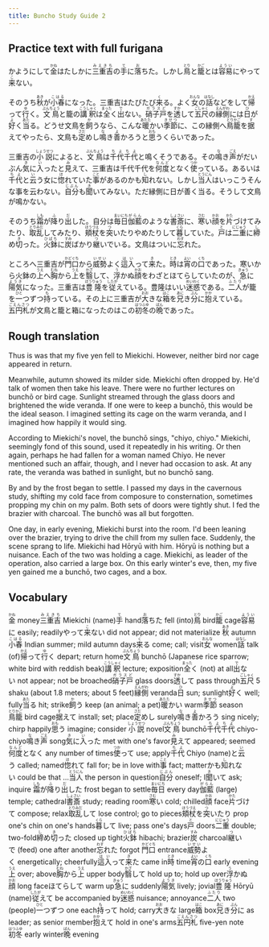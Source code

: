 ```yaml
---
title: Buncho Study Guide 2
---
```


## Practice text with full furigana

<p>
かようにして<ruby><rb>金</rb><rt>かね</rt></ruby>はたしかに<ruby><rb>三重吉</rb><rt>みえきち</rt></ruby>の<ruby><rb>手</rb><rt>て</rt></ruby>に<ruby><rb>落</rb><rt>お</rt></ruby>ちた。しかし<ruby><rb>鳥</rb><rt>とり</rt></ruby>と<ruby><rb>籠</rb><rt>かご</rt></ruby>とは<ruby><rb>容易</rb><rt>ようい</rt></ruby>にやって<ruby><rb>来</rb><rt>こ</rt></ruby>ない。
</p>

<p>
そのうち<ruby><rb>秋</rb><rt>あき</rt></ruby>が<ruby><rb>小春</rb><rt>こはる</rt></ruby>になった。三重吉はたびたび<ruby><rb>来</rb><rt>く</rt></ruby>る。よく<ruby><rb>女</rb><rt>おんな</rt></ruby>の<ruby><rb>話</rb><rt>はなし</rt></ruby>などをして<ruby><rb>帰</rb><rt>かえ</rt></ruby>って<ruby><rb>行</rb><rt>ゆ</rt></ruby>く。<ruby><rb>文鳥</rb><rt>ぶんちょう</rt></ruby>と籠の<ruby><rb>講釈</rb><rt>こうしゃく</rt></ruby>は<ruby><rb>全</rb><rt>まった</rt></ruby>く<ruby><rb>出</rb><rt>で</rt></ruby>ない。<ruby><rb>硝子戸</rb><rt>ガラスど</rt></ruby>を<ruby><rb>透</rb><rt>すか</rt></ruby>して<ruby><rb>五尺</rb><rt>ごしゃく</rt></ruby>の<ruby><rb>縁側</rb><rt>えんがわ</rt></ruby>には<ruby><rb>日</rb><rt>ひ</rt></ruby>が<ruby><rb>好</rb><rt>よ</rt></ruby>く<ruby><rb>当</rb><rt>あた</rt></ruby>る。どうせ文鳥を<ruby><rb>飼</rb><rt>か</rt></ruby>うなら、こんな<ruby><rb>暖</rb><rt>あたた</rt></ruby>かい<ruby><rb>季節</rb><rt>きせつ</rt></ruby>に、この縁側へ<ruby><rb>鳥籠</rb><rt>とりかご</rt></ruby>を<ruby><rb>据</rb><rt>す</rt></ruby>えてやったら、文鳥も<ruby><rb>定</rb><rt>さだ</rt></ruby>めし<ruby><rb>鳴</rb><rt>な</rt></ruby>き<ruby><rb>善</rb><rt>よ</rt></ruby>かろうと<ruby><rb>思</rb><rt>おも</rt></ruby>うくらいであった。
</p>

<p>
三重吉の<ruby><rb>小説</rb><rt>しょうせつ</rt></ruby>によると、<ruby><rb>文鳥</rb><rt>ぶんちょう</rt></ruby>は<ruby><rb>千代</rb><rt>ちよ</rt></ruby><ruby><rb>千代</rb><rt>ちよ</rt></ruby>と鳴くそうである。その<ruby><rb>鳴</rb><rt>な</rt></ruby>き<ruby><rb>声</rb><rt>ごえ</rt></ruby>がだいぶん<ruby><rb>気</rb><rt>き</rt></ruby>に<ruby><rb>入</rb><rt>い</rt></ruby>ったと<ruby><rb>見</rb><rt>み</rt></ruby>えて、三重吉は千代千代を<ruby><rb>何度</rb><rt>なんど</rt></ruby>となく<ruby><rb>使</rb><rt>つか</rt></ruby>っている。あるいは<ruby><rb>千代</rb><rt>ちよ</rt></ruby>と<ruby><rb>云</rb><rt>い</rt></ruby>う女に<ruby><rb>惚</rb><rt>ほ</rt></ruby>れていた<ruby><rb>事</rb><rt>こと</rt></ruby>があるのかも<ruby><rb>知</rb><rt>し</rt></ruby>れない。しかし<ruby><rb>当人</rb><rt>とうにん</rt></ruby>はいっこうそんな事を云わない。<ruby><rb>自分</rb><rt>じぶん</rt></ruby>も<ruby><rb>聞</rb><rt>き</rt></ruby>いてみない。ただ縁側に日が善く当る。そうして文鳥が鳴かない。
</p>

<p>
そのうち<ruby><rb>霜</rb><rt>しも</rt></ruby>が<ruby><rb>降</rb><rt>ふ</rt></ruby>り<ruby><rb>出</rb><rt>だ</rt></ruby>した。自分は<ruby><rb>毎日</rb><rt>まいにち</rt></ruby><ruby><rb>伽藍</rb><rt>がらん</rt></ruby>のような<ruby><rb>書斎</rb><rt>しょさい</rt></ruby>に、<ruby><rb>寒</rb><rt>さむ</rt></ruby>い<ruby><rb>顔</rb><rt>かお</rt></ruby>を<ruby><rb>片</rb><rt>かた</rt></ruby>づけてみたり、<ruby><rb>取乱</rb><rt>とりみだ</rt></ruby>してみたり、<ruby><rb>頬杖</rb><rt>ほうづえ</rt></ruby>を<ruby><rb>突</rb><rt>つ</rt></ruby>いたりやめたりして<ruby><rb>暮</rb><rt>くら</rt></ruby>していた。<ruby><rb>戸</rb><rt>と</rt></ruby>は<ruby><rb>二重</rb><rt>にじゅう</rt></ruby>に<ruby><rb>締</rb><rt>し</rt></ruby>め<ruby><rb>切</rb><rt>き</rt></ruby>った。<ruby><rb>火鉢</rb><rt>ひばち</rt></ruby>に<ruby><rb>炭</rb><rt>すみ</rt></ruby>ばかり<ruby><rb>継</rb><rt>つ</rt></ruby>いでいる。文鳥はついに<ruby><rb>忘</rb><rt>わす</rt></ruby>れた。
</p>

<p>
ところへ三重吉が<ruby><rb>門口</rb><rt>かどぐち</rt></ruby>から<ruby><rb>威勢</rb><rt>いせい</rt></ruby>よく<ruby><rb>這入</rb><rt>はい</rt></ruby>って<ruby><rb>来</rb><rt>き</rt></ruby>た。<ruby><rb>時</rb><rt>とき</rt></ruby>は<ruby><rb>宵</rb><rt>よい</rt></ruby>の<ruby><rb>口</rb><rt>くち</rt></ruby>であった。寒いから火鉢の<ruby><rb>上</rb><rt>うえ</rt></ruby>へ<ruby><rb>胸</rb><rt>むね</rt></ruby>から<ruby><rb>上</rb><rt>うえ</rt></ruby>を<ruby><rb>翳</rb><rt>かざ</rt></ruby>して、<ruby><rb>浮</rb><rt>う</rt></ruby>かぬ<ruby><rb>顔</rb><rt>かお</rt></ruby>をわざとほてらしていたのが、<ruby><rb>急</rb><rt>きゅう</rt></ruby>に<ruby><rb>陽気</rb><rt>ようき</rt></ruby>になった。三重吉は<ruby><rb>豊隆</rb><rt>ほうりゅう</rt></ruby>を<ruby><rb>従</rb><rt>したが</rt></ruby>えている。豊隆はいい<ruby><rb>迷惑</rb><rt>めいわく</rt></ruby>である。<ruby><rb>二人</rb><rt>ふたり</rt></ruby>が籠を<ruby><rb>一</rb><rt>ひと</rt></ruby>つずつ<ruby><rb>持</rb><rt>も</rt></ruby>っている。その上に三重吉が<ruby><rb>大</rb><rt>おお</rt></ruby>きな<ruby><rb>箱</rb><rt>はこ</rt></ruby>を<ruby><rb>兄</rb><rt>あに</rt></ruby>き<ruby><rb>分</rb><rt>ぶん</rt></ruby>に<ruby><rb>抱</rb><rt>かか</rt></ruby>えている。<ruby><rb>五円札</rb><rt>ごえんさつ</rt></ruby>が文鳥と籠と箱になったのはこの<ruby><rb>初冬</rb><rt>はつふゆ</rt></ruby>の<ruby><rb>晩</rb><rt>ばん</rt></ruby>であった。
</p>


## Rough translation

Thus is was that my five yen fell to Miekichi. However, neither bird nor cage appeared in return.

Meanwhile, autumn showed its milder side. Miekichi often dropped by. He'd talk of women then take his leave. There were no further lectures on bunchō or bird cage. Sunlight streamed through the glass doors and brightened the wide veranda. If one were to keep a bunchō, this would be the ideal season. I imagined setting its cage on the warm veranda, and I imagined how happily it would sing.

According to Miekichi's novel, the bunchō sings, "chiyo, chiyo." Miekichi, seemingly fond of this sound, used it repeatedly in his writing. Or then again, perhaps he had fallen for a woman named Chiyo. He never mentioned such an affair, though, and I never had occasion to ask. At any rate, the veranda was bathed in sunlight, but no bunchō sang.

By and by the frost began to settle. I passed my days in the cavernous study, shifting my cold face from composure to consternation, sometimes propping my chin on my palm. Both sets of doors were tightly shut. I fed the brazier with charcoal. The bunchō was all but forgotten.

One day, in early evening, Miekichi burst into the room. I'd been leaning over the brazier, trying to drive the chill from my sullen face. Suddenly, the scene sprang to life. Miekichi had Hōryū with him. Hōryū is nothing but a nuisance. Each of the two was holding a cage. Miekichi, as leader of the operation, also carried a large box. On this early winter's eve, then, my five yen gained me a bunchō, two cages, and a box.   


## Vocabulary

<p>
<span class="vocabstudy"><ruby><rb>金</rb><rt>かね</rt></ruby>&nbsp;money</span><span class="vocabstudy"><ruby><rb>三重吉</rb><rt>みえきち</rt></ruby>&nbsp;Miekichi (name)</span><span class="vocabstudy"><ruby><rb>手</rb><rt>て</rt></ruby>&nbsp;hand</span><span class="vocabstudy"><ruby><rb>落</rb><rt>お</rt></ruby>ちた&nbsp;fell (into)</span><span class="vocabstudy"><ruby><rb>鳥</rb><rt>とり</rt></ruby>&nbsp;bird</span><span class="vocabstudy"><ruby><rb>籠</rb><rt>かご</rt></ruby>&nbsp;cage</span><span class="vocabstudy"><ruby><rb>容易</rb><rt>ようい</rt></ruby>に&nbsp;easily; readily</span><span class="vocabstudy">やって<ruby><rb>来</rb><rt>こ</rt></ruby>ない&nbsp;did not appear; did not materialize</span>
<span class="vocabstudy"><ruby><rb>秋</rb><rt>あき</rt></ruby>&nbsp;autumn</span><span class="vocabstudy"><ruby><rb>小春</rb><rt>こはる</rt></ruby>&nbsp;Indian summer; mild autumn days</span><span class="vocabstudy"><ruby><rb>来</rb><rt>く</rt></ruby>る&nbsp;come; call; visit</span><span class="vocabstudy"><ruby><rb>女</rb><rt>おんな</rt></ruby>&nbsp;women</span><span class="vocabstudy"><ruby><rb>話</rb><rt>はなし</rt></ruby>&nbsp;talk (of)</span><span class="vocabstudy"><ruby><rb>帰</rb><rt>かえ</rt></ruby>って<ruby><rb>行</rb><rt>ゆ</rt></ruby>く&nbsp;depart; return home</span><span class="vocabstudy"><ruby><rb>文鳥</rb><rt>ぶんちょう</rt></ruby>&nbsp;bunchō (Japanese rice sparrow; white bird with reddish beak)</span><span class="vocabstudy"><ruby><rb>講釈</rb><rt>こうしゃく</rt></ruby>&nbsp;lecture; exposition</span><span class="vocabstudy"><ruby><rb>全</rb><rt>まった</rt></ruby>く&nbsp;(not) at all</span><span class="vocabstudy"><ruby><rb>出</rb><rt>で</rt></ruby>ない&nbsp;not appear; not be broached</span><span class="vocabstudy"><ruby><rb>硝子戸</rb><rt>ガラスど</rt></ruby>&nbsp;glass doors</span><span class="vocabstudy"><ruby><rb>透</rb><rt>すか</rt></ruby>して&nbsp;pass through</span><span class="vocabstudy"><ruby><rb>五尺</rb><rt>ごしゃく</rt></ruby>&nbsp;5 shaku (about 1.8 meters; about 5 feet)</span><span class="vocabstudy"><ruby><rb>縁側</rb><rt>えんがわ</rt></ruby>&nbsp;veranda</span><span class="vocabstudy"><ruby><rb>日</rb><rt>ひ</rt></ruby>&nbsp;sun; sunlight</span><span class="vocabstudy"><ruby><rb>好</rb><rt>よ</rt></ruby>く&nbsp;well; fully</span><span class="vocabstudy"><ruby><rb>当</rb><rt>あた</rt></ruby>る&nbsp;hit; strike</span><span class="vocabstudy"><ruby><rb>飼</rb><rt>か</rt></ruby>う&nbsp;keep (an animal; a pet)</span><span class="vocabstudy"><ruby><rb>暖</rb><rt>あたた</rt></ruby>かい&nbsp;warm</span><span class="vocabstudy"><ruby><rb>季節</rb><rt>きせつ</rt></ruby>&nbsp;season</span><span class="vocabstudy"><ruby><rb>鳥籠</rb><rt>とりかご</rt></ruby>&nbsp;bird cage</span><span class="vocabstudy"><ruby><rb>据</rb><rt>す</rt></ruby>えて&nbsp;install; set; place</span><span class="vocabstudy"><ruby><rb>定</rb><rt>さだ</rt></ruby>めし&nbsp;surely</span><span class="vocabstudy"><ruby><rb>鳴</rb><rt>な</rt></ruby>き<ruby><rb>善</rb><rt>よ</rt></ruby>かろう&nbsp;sing nicely; chirp happily</span><span class="vocabstudy"><ruby><rb>思</rb><rt>おも</rt></ruby>う&nbsp;imagine; consider</span>
<span class="vocabstudy"><ruby><rb>小説</rb><rt>しょうせつ</rt></ruby>&nbsp;novel</span><span class="vocabstudy"><ruby><rb>文鳥</rb><rt>ぶんちょう</rt></ruby>&nbsp;bunchō</span><span class="vocabstudy"><ruby><rb>千代</rb><rt>ちよ</rt></ruby><ruby><rb>千代</rb><rt>ちよ</rt></ruby>&nbsp;chiyo-chiyo</span><span class="vocabstudy"><ruby><rb>鳴</rb><rt>な</rt></ruby>き<ruby><rb>声</rb><rt>ごえ</rt></ruby>&nbsp;song</span><span class="vocabstudy"><ruby><rb>気</rb><rt>き</rt></ruby>に<ruby><rb>入</rb><rt>い</rt></ruby>った&nbsp;met with one's favor</span><span class="vocabstudy"><ruby><rb>見</rb><rt>み</rt></ruby>えて&nbsp;appeared; seemed</span><span class="vocabstudy"><ruby><rb>何度</rb><rt>なんど</rt></ruby>となく&nbsp;any number of times</span><span class="vocabstudy"><ruby><rb>使</rb><rt>つか</rt></ruby>って&nbsp;use; apply</span><span class="vocabstudy"><ruby><rb>千代</rb><rt>ちよ</rt></ruby>&nbsp;Chiyo (name)</span><span class="vocabstudy">と<ruby><rb>云</rb><rt>い</rt></ruby>う&nbsp;called; named</span><span class="vocabstudy"><ruby><rb>惚</rb><rt>ほ</rt></ruby>れて&nbsp;fall for; be in love with</span><span class="vocabstudy"><ruby><rb>事</rb><rt>こと</rt></ruby>&nbsp;fact; matter</span><span class="vocabstudy">かも<ruby><rb>知</rb><rt>し</rt></ruby>れない&nbsp;could be that ...</span><span class="vocabstudy"><ruby><rb>当人</rb><rt>とうにん</rt></ruby>&nbsp;the person in question</span><span class="vocabstudy"><ruby><rb>自分</rb><rt>じぶん</rt></ruby>&nbsp;oneself; I</span><span class="vocabstudy"><ruby><rb>聞</rb><rt>き</rt></ruby>いて&nbsp;ask; inquire</span>
<span class="vocabstudy"><ruby><rb>霜</rb><rt>しも</rt></ruby>が<ruby><rb>降</rb><rt>ふ</rt></ruby>り<ruby><rb>出</rb><rt>だ</rt></ruby>した&nbsp;frost began to settle</span><span class="vocabstudy"><ruby><rb>毎日</rb><rt>まいにち</rt></ruby>&nbsp;every day</span><span class="vocabstudy"><ruby><rb>伽藍</rb><rt>がらん</rt></ruby>&nbsp;(large) temple; cathedral</span><span class="vocabstudy"><ruby><rb>書斎</rb><rt>しょさい</rt></ruby>&nbsp;study; reading room</span><span class="vocabstudy"><ruby><rb>寒</rb><rt>さむ</rt></ruby>い&nbsp;cold; chilled</span><span class="vocabstudy"><ruby><rb>顔</rb><rt>かお</rt></ruby>&nbsp;face</span><span class="vocabstudy"><ruby><rb>片</rb><rt>かた</rt></ruby>づけて&nbsp;compose; relax</span><span class="vocabstudy"><ruby><rb>取乱</rb><rt>とりみだ</rt></ruby>して&nbsp;lose control; go to pieces</span><span class="vocabstudy"><ruby><rb>頬杖</rb><rt>ほうづえ</rt></ruby>を<ruby><rb>突</rb><rt>つ</rt></ruby>いたり&nbsp;prop one's chin on one's hands</span><span class="vocabstudy"><ruby><rb>暮</rb><rt>くら</rt></ruby>して&nbsp;live; pass one's days</span><span class="vocabstudy"><ruby><rb>戸</rb><rt>と</rt></ruby>&nbsp;doors</span><span class="vocabstudy"><ruby><rb>二重</rb><rt>にじゅう</rt></ruby>&nbsp;double; two-fold</span><span class="vocabstudy"><ruby><rb>締</rb><rt>し</rt></ruby>め<ruby><rb>切</rb><rt>き</rt></ruby>った&nbsp;closed up tight</span><span class="vocabstudy"><ruby><rb>火鉢</rb><rt>ひばち</rt></ruby>&nbsp;hibachi; brazier</span><span class="vocabstudy"><ruby><rb>炭</rb><rt>すみ</rt></ruby>&nbsp;charcoal</span><span class="vocabstudy"><ruby><rb>継</rb><rt>つ</rt></ruby>いで&nbsp;(feed) one after another</span><span class="vocabstudy"><ruby><rb>忘</rb><rt>わす</rt></ruby>れた&nbsp;forgot</span>
<span class="vocabstudy"><ruby><rb>門口</rb><rt>かどぐち</rt></ruby>&nbsp;entrance</span><span class="vocabstudy"><ruby><rb>威勢</rb><rt>いせい</rt></ruby>よく&nbsp;energetically; cheerfully</span><span class="vocabstudy"><ruby><rb>這入</rb><rt>はい</rt></ruby>って<ruby><rb>来</rb><rt>き</rt></ruby>た&nbsp;came in</span><span class="vocabstudy"><ruby><rb>時</rb><rt>とき</rt></ruby>&nbsp;time</span><span class="vocabstudy"><ruby><rb>宵</rb><rt>よい</rt></ruby>の<ruby><rb>口</rb><rt>くち</rt></ruby>&nbsp;early evening</span><span class="vocabstudy"><ruby><rb>上</rb><rt>うえ</rt></ruby>&nbsp;over; above</span><span class="vocabstudy"><ruby><rb>胸</rb><rt>むね</rt></ruby>から<ruby><rb>上</rb><rt>うえ</rt></ruby>&nbsp;upper body</span><span class="vocabstudy"><ruby><rb>翳</rb><rt>かざ</rt></ruby>して&nbsp;hold up to; hold up over</span><span class="vocabstudy"><ruby><rb>浮</rb><rt>う</rt></ruby>かぬ<ruby><rb>顔</rb><rt>かお</rt></ruby>&nbsp;long face</span><span class="vocabstudy">ほてらして&nbsp;warm up</span><span class="vocabstudy"><ruby><rb>急</rb><rt>きゅう</rt></ruby>に&nbsp;suddenly</span><span class="vocabstudy"><ruby><rb>陽気</rb><rt>ようき</rt></ruby>&nbsp;lively; jovial</span><span class="vocabstudy"><ruby><rb>豊隆</rb><rt>ほうりゅう</rt></ruby>&nbsp;Hōryū (name)</span><span class="vocabstudy"><ruby><rb>従</rb><rt>したが</rt></ruby>えて&nbsp;be accompanied by</span><span class="vocabstudy"><ruby><rb>迷惑</rb><rt>めいわく</rt></ruby>&nbsp;nuisance; annoyance</span><span class="vocabstudy"><ruby><rb>二人</rb><rt>ふたり</rt></ruby>&nbsp;two (people)</span><span class="vocabstudy"><ruby><rb>一</rb><rt>ひと</rt></ruby>つずつ&nbsp;one each</span><span class="vocabstudy"><ruby><rb>持</rb><rt>も</rt></ruby>って&nbsp;hold; carry</span><span class="vocabstudy"><ruby><rb>大</rb><rt>おお</rt></ruby>きな&nbsp;large</span><span class="vocabstudy"><ruby><rb>箱</rb><rt>はこ</rt></ruby>&nbsp;box</span><span class="vocabstudy"><ruby><rb>兄</rb><rt>あに</rt></ruby>き<ruby><rb>分</rb><rt>ぶん</rt></ruby>に&nbsp;as leader; as senior member</span><span class="vocabstudy"><ruby><rb>抱</rb><rt>かか</rt></ruby>えて&nbsp;hold in one's arms</span><span class="vocabstudy"><ruby><rb>五円札</rb><rt>ごえんさつ</rt></ruby>&nbsp;five-yen note</span><span class="vocabstudy"><ruby><rb>初冬</rb><rt>はつふゆ</rt></ruby>&nbsp;early winter</span><span class="vocabstudy"><ruby><rb>晩</rb><rt>ばん</rt></ruby>&nbsp;evening</span>
</p>
